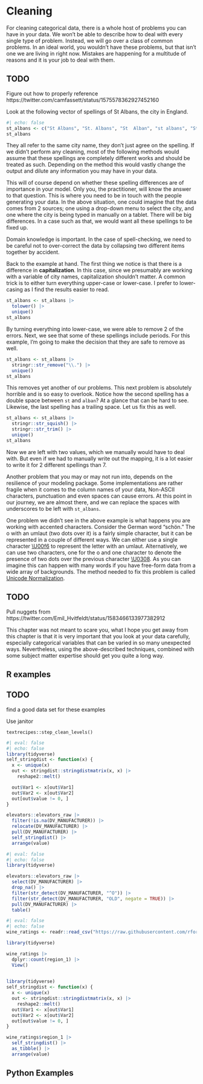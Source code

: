 # Cleaning {#sec-categorical-cleaning}

For cleaning categorical data, there is a whole host of problems you can have in your data. We won't be able to describe how to deal with every single type of problem. Instead, we will go over a class of common problems. In an ideal world, you wouldn't have these problems, but that isn't one we are living in right now. Mistakes are happening for a multitude of reasons and it is your job to deal with them.

::: {.callout-caution}
# TODO

Figure out how to properly reference https://twitter.com/camfassett/status/1575578362927452160
:::

Look at the following vector of spellings of St Albans, the city in England.

```r
#| echo: false
st_albans <- c("St Albans", "St. Albans", "St  Alban", "st albans", "St. Alban", "St Albans ", "st Albans")
st_albans
```

They all refer to the same city name, they don't just agree on the spelling. If we didn't perform any cleaning, most of the following methods would assume that these spellings are completely different works and should be treated as such. Depending on the method this would vastly change the output and dilute any information you may have in your data. 

This will of course depend on whether these spelling differences are of importance in your model. Only you, the practitioner, will know the answer to that question. This is where you need to be in touch with the people generating your data. In the above situation, one could imagine that the data comes from 2 sources; one using a drop-down menu to select the city, and one where the city is being typed in manually on a tablet. There will be big differences. In a case such as that, we would want all these spellings to be fixed up.

Domain knowledge is important. In the case of spell-checking, we need to be careful not to over-correct the data by collapsing two different items together by accident.

Back to the example at hand. The first thing we notice is that there is a difference in **capitalization**. In this case, since we presumably are working with a variable of city names, capitalization shouldn't matter. A common trick is to either turn everything upper-case or lower-case. I prefer to lower-casing as I find the results easier to read.

```r
st_albans <- st_albans |>
  tolower() |>
  unique()
st_albans
```

By turning everything into lower-case, we were able to remove 2 of the errors. Next, we see that some of these spellings include periods. For this example, I'm going to make the decision that they are safe to remove as well.

```r
st_albans <- st_albans |>
  stringr::str_remove("\\.") |>
  unique()
st_albans 
```

This removes yet another of our problems. This next problem is absolutely horrible and is so easy to overlook. Notice how the second spelling has a double space between `st` and `alban`? At a glance that can be hard to see. Likewise, the last spelling has a trailing space. Let us fix this as well.

```r
st_albans <- st_albans |>
  stringr::str_squish() |>
  stringr::str_trim() |>
  unique()
st_albans 
```

Now we are left with two values, which we manually would have to deal with. But even if we had to manually write out the mapping, it is a lot easier to write it for 2 different spellings than 7.

Another problem that you may or may not run into, depends on the resilience of your modeling package. Some implementations are rather fragile when it comes to the column names of your data, Non-ASCII characters, punctuation and even spaces can cause errors. At this point in our journey, we are almost there, and we can replace the spaces with underscores to be left with `st_albans`.

One problem we didn't see in the above example is what happens you are working with accented characters. Consider the German word “schön.” The o with an umlaut (two dots over it) is a fairly simple character, but it can be represented in a couple of different ways. We can either use a single character [\\U00f6](https://www.fileformat.info/info/unicode/char/00f6/index.htm) to represent the letter with an umlaut. Alternatively, we can use two characters, one for the o and one character to denote the presence of two dots over the previous character [\\U0308](https://www.fileformat.info/info/unicode/char/0308/index.htm). As you can imagine this can happen with many words if you have free-form data from a wide array of backgrounds. The method needed to fix this problem is called [Unicode Normalization](https://unicode.org/reports/tr15/).

::: {.callout-caution}
# TODO

Pull nuggets from https://twitter.com/Emil_Hvitfeldt/status/1583466133977382912
:::

This chapter was not meant to scare you, what I hope you get away from this chapter is that it is very important that you look at your data carefully, especially categorical variables that can be varied in so many unexpected ways. Nevertheless, using the above-described techniques, combined with some subject matter expertise should get you quite a long way.

## R examples

::: {.callout-caution}
# TODO

find a good data set for these examples
:::

Use janitor

`textrecipes::step_clean_levels()`

```r
#| eval: false
#| echo: false
library(tidyverse)
self_stringdist <- function(x) {
  x <- unique(x)
  out <- stringdist::stringdistmatrix(x, x) |>
    reshape2::melt()

  out$Var1 <- x[out$Var1]
  out$Var2 <- x[out$Var2]
  out[out$value != 0, ]
}

elevators::elevators_raw |>
  filter(!is.na(DV_MANUFACTURER)) |>
  relocate(DV_MANUFACTURER) |>
  pull(DV_MANUFACTURER) |>
  self_stringdist() |>
  arrange(value)
```

```r
#| eval: false
#| echo: false
library(tidyverse)

elevators::elevators_raw |>
  select(DV_MANUFACTURER) |>
  drop_na() |>
  filter(str_detect(DV_MANUFACTURER, "^O")) |>
  filter(str_detect(DV_MANUFACTURER, "OLD", negate = TRUE)) |>
  pull(DV_MANUFACTURER) |>
  table()

```

```r
#| eval: false
#| echo: false
wine_ratings <- readr::read_csv("https://raw.githubusercontent.com/rfordatascience/tidytuesday/master/data/2019/2019-05-28/winemag-data-130k-v2.csv")

library(tidyverse)

wine_ratings |>
  dplyr::count(region_1) |>
  View()

  
library(tidyverse)
self_stringdist <- function(x) { 
  x <- unique(x)
  out <- stringdist::stringdistmatrix(x, x) |>    
    reshape2::melt()  
  out$Var1 <- x[out$Var1]  
  out$Var2 <- x[out$Var2]  
  out[out$value != 0, ]
}

wine_ratings$region_1 |>
  self_stringdist() |>
  as_tibble() |>
  arrange(value)
```

## Python Examples
